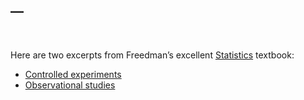 ---
---

<br>

Here are two excerpts from Freedman's excellent [Statistics](https://wwnorton.com/books/Statistics/) textbook:

- [Controlled experiments](readings/experiments.pdf)
- [Observational studies](readings/studies.pdf)

